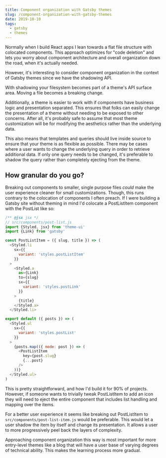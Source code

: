 ```yaml
---
title: Component organization with Gatsby themes
slug: /component-organization-with-gatsby-themes
date: 2019-10-10
tags:
  - gatsby
  - themes
---
```


Normally when I build React apps I lean towards a flat file structure with colocated components. This approach optimizes for "code deletion" and lets you worry about component architecture and overall organization down the road, when it's actually needed.

However, it's interesting to consider component organization in the context of Gatsby themes since we have the shadowing API.

With shadowing your filesystem becomes part of a theme's API surface area. Moving a file becomes a breaking change.

Additionally, a theme is easier to work with if components have business logic and presentation separated. This ensures that folks can easily change the presentation of a theme without needing to be exposed to other concerns. After all, it's probably safe to assume that most theme customization will be for modifying the aesthetics rather than the underlying data.

This also means that templates and queries should live inside source to ensure that your theme is as flexible as possible. There may be cases where a user wants to change the underlying query in order to retrieve additional data. If only one query needs to be changed, it's preferable to shadow the query rather than completely ejecting from the theme.

## How granular do you go?

Breaking out components to smaller, single purpose files _could_ make the user experience cleaner for small customizations. Though, this runs contrary to the colocation of components I often preach. If I were building a Gatsby site without theming in mind I'd colocate a PostListItem component with the PostList like so:

```js
/** @jsx jsx */
// src/components/post-list.js
import {Styled, jsx} from 'theme-ui'
import {Link} from 'gatsby'

const PostListItem = ({ slug, title }) => (
  <Styled.li
    sx={{
      variant: 'styles.postListItem'
    }}
  >
    <Styled.a
      as={Link}
      to={slug}
      sx={{
        variant: 'styles.postLink'
      }}
    >
      {title}
    </Styled.a>
  </Styled.li>

export default ({ posts }) => (
  <Styled.ul
    sx={{
      variant: 'styles.postList'
    }}
  >
    {posts.map(({ node: post }) => (
      <PostListItem
        key={post.slug}
        {...post}
      />
    ))}
  </Styled.ul>
)
```

This is pretty straightforward, and how I'd build it for 90% of projects. However, if someone wants to trivially tweak PostListItem to add an icon they will need to eject the entire component that includes list handling and mapping over the items.

For a better user experience it seems like breaking out PostListItem to `src/components/post-list-item.js` would be preferable. This would let a user shadow the item by itself and change its presentation. It allows a user to more progressively peel back the layers of complexity.

Approaching component organization this way is most important for more entry-level themes like a blog that will have a user base of varying degrees of technical ability. This makes the learning process more gradual.
